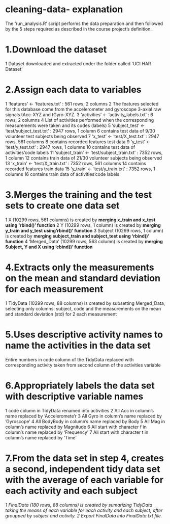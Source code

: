 # cleaning-data- explanation
The 'run_analysis.R' script performs the data preparation and then followed by the 5 steps required as described in the course project’s definition.

# 1.Download the dataset
1 Dataset downloaded and extracted under the folder called 'UCI HAR Dataset'

# 2.Assign each data to variables
1  'features' <- 'features.txt' : 561 rows, 2 columns
2  The features selected for this database come from the accelerometer and gyroscope 3-axial raw signals tAcc-XYZ and tGyro-XYZ.
3  'activities' <- 'activity_labels.txt' : 6 rows, 2 columns
4  List of activities performed when the corresponding measurements were taken and its codes (labels)
5  'subject_test' <- 'test/subject_test.txt' : 2947 rows, 1 column
6  contains test data of 9/30 volunteer test subjects being observed
7  'x_test' <- 'test/X_test.txt' : 2947 rows, 561 columns
8  contains recorded features test data
9  'y_test' <- 'test/y_test.txt' : 2947 rows, 1 columns
10 contains test data of activities’code labels
11 'subject_train' <- 'test/subject_train.txt' : 7352 rows, 1 column
12 contains train data of 21/30 volunteer subjects being observed
13 'x_train' <- 'test/X_train.txt' : 7352 rows, 561 columns
14 contains recorded features train data
15 'y_train' <- 'test/y_train.txt' : 7352 rows, 1 columns
16 contains train data of activities’code labels

# 3.Merges the training and the test sets to create one data set
1  X (10299 rows, 561 columns) is created by **merging x_train and x_test using 'rbind()' function**
2  Y (10299 rows, 1 column) is created by **merging y_train and y_test using'rbind()' function**
3  Subject (10299 rows, 1 column) is created by **merging subject_train and subject_test using 'rbind()' function**
4  'Merged_Data' (10299 rows, 563 column) is created by **merging Subject, Y and X using 'cbind()' function**

# 4.Extracts only the measurements on the mean and standard deviation for each measurement
1  TidyData (10299 rows, 88 columns) is created by subsetting Merged_Data, selecting only columns: subject, code and the measurements on the mean and standard deviation (std) for 2  each measurement

# 5.Uses descriptive activity names to name the activities in the data set
Entire numbers in code column of the TidyData replaced with corresponding activity taken from second column of the activities variable

# 6.Appropriately labels the data set with descriptive variable names
1 code column in TidyData renamed into activities
2 All Acc in column’s name replaced by 'Acceleromete'r
3 All Gyro in column’s name replaced by 'Gyroscope'
4 All BodyBody in column’s name replaced by Body
5 All Mag in column’s name replaced by Magnitude
6 All start with character f in column’s name replaced by 'Frequency'
7 All start with character t in column’s name replaced by 'Time'

# 7.From the data set in step 4, creates a second, independent tidy data set with the average of each variable for each activity and each subject
*1 FinalData (180 rows, 88 columns) is created by sumarizing TidyData taking the means of each variable for each activity and each subject, after groupped by subject and activity.
2 Export FinalData into FinalData.txt file.*


